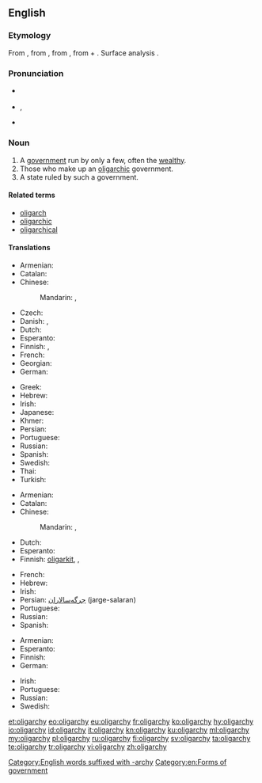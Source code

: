==English==

===Etymology===
From {{etyl|fr|en}} {{m|fr|oligarchie}}, from {{etyl|la|en}} {{m|la|oligarchia}}, from {{etyl|grc|en}} {{m|grc|ὀλιγαρχία}}, from {{m|grc|ὀλίγος||few}} + {{m|grc|ἀρχή||rule}}. Surface analysis {{confix|olig|archy|lang=en}}.

===Pronunciation===
* {{a|UK}} {{IPA|/ˈɒlɪɡɑːki/|lang=en}}
* {{a|US}} {{enPR|älʹĭ-gär'kē|ōlʹĭ-gär'kē}}, {{IPA|/ˈɑːlɪˌɡɑrki/|/ˈoʊlɪˌɡɑrki/|lang=en}}
* {{audio|en-uk-oligarchy.ogg|Audio (UK)|lang=en}}

===Noun===
{{wikipedia}}
{{en-noun|oligarchies}}

# A [[government]] run by only a few, often the [[wealthy]].
# Those who make up an [[oligarchic]] government.
# A state ruled by such a government.

====Related terms====
* [[oligarch]]
* [[oligarchic]]
* [[oligarchical]]

====Translations====
{{trans-top|Government by only a few}}
* Armenian: {{t|hy|օլիգարխիա}}
* Catalan: {{t|ca|oligarquia|f}}
* Chinese:
*: Mandarin: {{t|cmn|寡頭政治|sc=Hani}}, {{t+|cmn|寡头政治|tr=guǎtóu zhèngzhì|sc=Hani}}
* Czech: {{t+|cs|oligarchie|f}}
* Danish: {{t+|da|oligarki|n}}, {{t|da|fåmandsvælde|n|c}}
* Dutch: {{t+|nl|oligarchie|f}}
* Esperanto: {{t|eo|oligarĥio}}
* Finnish: {{t+|fi|harvainvalta}}, {{t+|fi|oligarkia}}
* French: {{t+|fr|oligarchie|f}}
* Georgian: {{t|ka|ოლიგარქია}}
* German: {{t+|de|Oligarchie|f}}
{{trans-mid}}
* Greek: {{t+|el|ολιγαρχία|f}}
* Hebrew: {{t+|he|אוליגרכיה|f}}
* Irish: {{t|ga|olagarcacht|f}}
* Japanese: {{t|ja|寡頭政治|tr=かとうせいじ, katō seiji}}
* Khmer: {{t|km|អប្បាធិបតេយ្យ|sc=Khmr|tr=appa’ tʰippa’tay}}
* Persian: {{t+|fa|اولیگارشی|tr=oligárši|sc=fa-Arab}}
* Portuguese: {{t+|pt|oligarquia|f}}
* Russian: {{t+|ru|олига́рхия|f}}
* Spanish: {{t+|es|oligarquía|f}}
* Swedish: {{t+|sv|oligarki|n}}
* Thai: {{t+|th|คณาธิปไตย|tr=khanathipatai|sc=Thai}}
* Turkish: {{t+|tr|oligarşi}}
{{trans-bottom}}

{{trans-top|Those who make up an oligarchic government}}
* Armenian: {{t|hy|օլիգարխիա}}
* Catalan: {{t|ca|oligarquia|f}}
* Chinese:
*: Mandarin: {{t|cmn|寡頭|sc=Hani}}, {{t+|cmn|寡头|tr=guǎtóu|sc=Hani}}
* Dutch: {{t+|nl|oligarchie|f}}
* Esperanto: {{t|eo|oligarĥio}}
* Finnish: [[oligarkki|oligarkit]], {{t+|fi|oligarkia}}, {{t|fi|valtaeliitti}}
{{trans-mid}}
* French: {{t+|fr|oligarchie|f}}
* Hebrew: {{t+|he|אוליגרכיה|f}}
* Irish: {{t|ga|olagarcacht|f}}
* Persian: [[جرگه‌سالاران]] (jarge-salaran)
* Portuguese: {{t+|pt|oligarquia|f}}
* Russian: {{t+|ru|олига́рхия|f}}
* Spanish: {{t+|es|oligarquía|f}}
{{trans-bottom}}

{{trans-top|State ruled by such a government}}
* Armenian: {{t|hy|օլիգարխիա}}
* Esperanto: {{t|eo|oligarĥio}}
* Finnish: {{t+|fi|oligarkia}}
* German: {{t+|de|Oligarchie|f}}
{{trans-mid}}
* Irish: {{t|ga|olagarcacht|f}}
* Portuguese: {{t+|pt|oligarquia|f}}
* Russian: {{t+|ru|олига́рхия|f}}
* Swedish: {{t+|sv|oligarki|n}}
{{trans-bottom}}

[[Category:English words suffixed with -archy]]
[[Category:en:Forms of government]]

[[et:oligarchy]]
[[eo:oligarchy]]
[[eu:oligarchy]]
[[fr:oligarchy]]
[[ko:oligarchy]]
[[hy:oligarchy]]
[[io:oligarchy]]
[[id:oligarchy]]
[[it:oligarchy]]
[[kn:oligarchy]]
[[ku:oligarchy]]
[[ml:oligarchy]]
[[my:oligarchy]]
[[pl:oligarchy]]
[[ru:oligarchy]]
[[fi:oligarchy]]
[[sv:oligarchy]]
[[ta:oligarchy]]
[[te:oligarchy]]
[[tr:oligarchy]]
[[vi:oligarchy]]
[[zh:oligarchy]]